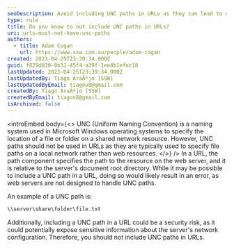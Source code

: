 ```yaml
---
seoDescription: Avoid including UNC paths in URLs as they can lead to errors and potential security risks.
type: rule
title: Do you know to not include UNC paths in URLs?
uri: urls-must-not-have-unc-paths
authors:
  - title: Adam Cogan
    url: https://www.ssw.com.au/people/adam-cogan
created: 2023-04-25T23:39:34.000Z
guid: f829d830-0b31-45f4-a39f-1ee8b1efec18
lastUpdated: 2023-04-25T23:39:34.000Z
lastUpdatedBy: Tiago AraÃºjo [SSW]
lastUpdatedByEmail: tiagov8@gmail.com
createdBy: Tiago AraÃºjo [SSW]
createdByEmail: tiagov8@gmail.com
isArchived: false
---
```


<introEmbed
  body={<>
UNC (Uniform Naming Convention) is a naming system used in Microsoft Windows operating systems to specify the location of a file or folder on a shared network resource. However, UNC paths should not be used in URLs as they are typically used to specify file paths on a local network rather than web resources.
  </>}
/>
In a URL, the path component specifies the path to the resource on the web server, and it is relative to the server's document root directory. While it may be possible to include a UNC path in a URL, doing so would likely result in an error, as web servers are not designed to handle UNC paths.

An example of a UNC path is:

```html
\\server\share\folder\file.txt
```

Additionally, including a UNC path in a URL could be a security risk, as it could potentially expose sensitive information about the server's network configuration. Therefore, you should not include UNC paths in URLs.
